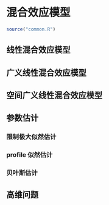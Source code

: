 # 混合效应模型 {#mixed-model}

```r
source("common.R")
```

## 线性混合效应模型


## 广义线性混合效应模型


## 空间广义线性混合效应模型


## 参数估计

### 限制极大似然估计


### profile 似然估计

### 贝叶斯估计


## 高维问题

